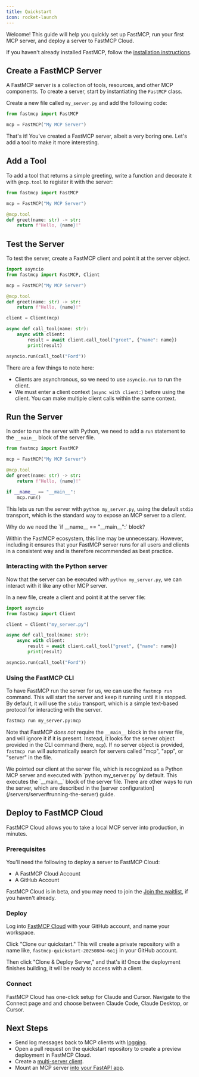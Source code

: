 ```yaml
---
title: Quickstart
icon: rocket-launch
---
```


Welcome! This guide will help you quickly set up FastMCP, run your first MCP server, and deploy a server to FastMCP Cloud.

If you haven't already installed FastMCP, follow the [installation instructions](/getting-started/installation).

## Create a FastMCP Server

A FastMCP server is a collection of tools, resources, and other MCP components. To create a server, start by instantiating the `FastMCP` class. 

Create a new file called `my_server.py` and add the following code:

```python my_server.py
from fastmcp import FastMCP

mcp = FastMCP("My MCP Server")
```


That's it! You've created a FastMCP server, albeit a very boring one. Let's add a tool to make it more interesting.


## Add a Tool

To add a tool that returns a simple greeting, write a function and decorate it with `@mcp.tool` to register it with the server:

```python my_server.py {5-7}
from fastmcp import FastMCP

mcp = FastMCP("My MCP Server")

@mcp.tool
def greet(name: str) -> str:
    return f"Hello, {name}!"
```


## Test the Server


To test the server, create a FastMCP client and point it at the server object.

```python my_server.py {1-2, 10-17}
import asyncio
from fastmcp import FastMCP, Client

mcp = FastMCP("My MCP Server")

@mcp.tool
def greet(name: str) -> str:
    return f"Hello, {name}!"

client = Client(mcp)

async def call_tool(name: str):
    async with client:
        result = await client.call_tool("greet", {"name": name})
        print(result)

asyncio.run(call_tool("Ford"))
```

There are a few things to note here:
- Clients are asynchronous, so we need to use `asyncio.run` to run the client.
- We must enter a client context (`async with client:`) before using the client. You can make multiple client calls within the same context.

## Run the Server

In order to run the server with Python, we need to add a `run` statement to the `__main__` block of the server file.

```python my_server.py {9-10}
from fastmcp import FastMCP

mcp = FastMCP("My MCP Server")

@mcp.tool
def greet(name: str) -> str:
    return f"Hello, {name}!"

if __name__ == "__main__":
    mcp.run()
```

This lets us run the server with `python my_server.py`, using the default `stdio` transport, which is the standard way to expose an MCP server to a client.

<Tip>
Why do we need the `if __name__ == "__main__":` block?

Within the FastMCP ecosystem, this line may be unnecessary. However, including it ensures that your FastMCP server runs for all users and clients in a consistent way and is therefore recommended as best practice.
</Tip>

### Interacting with the Python server

Now that the server can be executed with `python my_server.py`, we can interact with it like any other MCP server. 

In a new file, create a client and point it at the server file:

```python my_client.py
import asyncio
from fastmcp import Client

client = Client("my_server.py")

async def call_tool(name: str):
    async with client:
        result = await client.call_tool("greet", {"name": name})
        print(result)

asyncio.run(call_tool("Ford"))
```



### Using the FastMCP CLI

To have FastMCP run the server for us, we can use the `fastmcp run` command. This will start the server and keep it running until it is stopped. By default, it will use the `stdio` transport, which is a simple text-based protocol for interacting with the server.

```bash
fastmcp run my_server.py:mcp
```

Note that FastMCP *does not* require the `__main__` block in the server file, and will ignore it if it is present. Instead, it looks for the server object provided in the CLI command (here, `mcp`). If no server object is provided, `fastmcp run` will automatically search for servers called "mcp", "app", or "server" in the file.

<Tip>
We pointed our client at the server file, which is recognized as a Python MCP server and executed with `python my_server.py` by default. This executes the `__main__` block of the server file. There are other ways to run the server, which are described in the [server configuration](/servers/server#running-the-server) guide.
</Tip>

## Deploy to FastMCP Cloud

FastMCP Cloud allows you to take a local MCP server into production, in minutes. 

### Prerequisites

You'll need the following to deploy a server to FastMCP Cloud:

- A FastMCP Cloud Account
- A GitHub Account

<Note>FastMCP Cloud is in beta, and you may need to join the [Join the waitlist](https://www.fastmcp.cloud/), if you haven't already.</Note>

### Deploy

Log into [FastMCP Cloud](https://www.fastmcp.cloud/login) with your GitHub account, and name your workspace. 

Click "Clone our quickstart." This will create a private repository with a name like, `fastmcp-quickstart-20250804-6o1j` in your GitHub account.

Then click "Clone & Deploy Server," and that's it! Once the deployment finishes building, it will be ready to access with a client.

### Connect

FastMCP Cloud has one-click setup for Claude and Cursor. Navigate to the Connect page and and choose between Claude Code, Claude Desktop, or Cursor.

## Next Steps

- Send log messages back to MCP clients with [logging](/servers/logging).
- Open a pull request on the quickstart repository to create a preview deployment in FastMCP Cloud.
- Create a [multi-server client](/clients/client#multi-server-example).
- Mount an MCP server [into your FastAPI app](integrations/fastapi).

